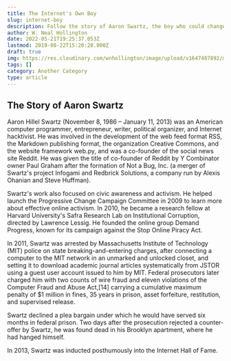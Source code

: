 ```yaml
---
title: The Internet's Own Boy
slug: internet-boy
description: Follow the story of Aaron Swartz, the boy who could change the world.
author: W. Neal Hollington
date: 2022-05-21T19:25:37.053Z
lastmod: 2019-08-22T15:20:28.000Z
draft: true
img: https://res.cloudinary.com/wnhollington/image/upload/v1647487892/my-gatsby-site/large_river_gd245269c4_1920_85a17f2a54.jpg
tags: []
category: Another Category
type: article
---
```


## The Story of Aaron Swartz

Aaron Hillel Swartz (November 8, 1986 – January 11, 2013) was an American computer programmer, entrepreneur, writer, political organizer, and Internet hacktivist. He was involved in the development of the web feed format RSS, the Markdown publishing format, the organization Creative Commons, and the website framework web.py, and was a co-founder of the social news site Reddit. He was given the title of co-founder of Reddit by Y Combinator owner Paul Graham after the formation of Not a Bug, Inc. (a merger of Swartz's project Infogami and Redbrick Solutions, a company run by Alexis Ohanian and Steve Huffman).

Swartz's work also focused on civic awareness and activism. He helped launch the Progressive Change Campaign Committee in 2009 to learn more about effective online activism. In 2010, he became a research fellow at Harvard University's Safra Research Lab on Institutional Corruption, directed by Lawrence Lessig. He founded the online group Demand Progress, known for its campaign against the Stop Online Piracy Act.

In 2011, Swartz was arrested by Massachusetts Institute of Technology (MIT) police on state breaking-and-entering charges, after connecting a computer to the MIT network in an unmarked and unlocked closet, and setting it to download academic journal articles systematically from JSTOR using a guest user account issued to him by MIT. Federal prosecutors later charged him with two counts of wire fraud and eleven violations of the Computer Fraud and Abuse Act,[14] carrying a cumulative maximum penalty of $1 million in fines, 35 years in prison, asset forfeiture, restitution, and supervised release.

Swartz declined a plea bargain under which he would have served six months in federal prison. Two days after the prosecution rejected a counter-offer by Swartz, he was found dead in his Brooklyn apartment, where he had hanged himself.

In 2013, Swartz was inducted posthumously into the Internet Hall of Fame.
